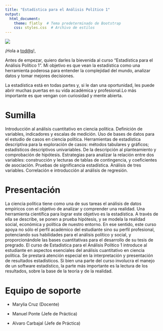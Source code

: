 ```yaml
---
title: "Estadística para el Análisis Político 1"
output: 
  html_document:
    theme: flatly  # Tema predeterminado de Bootstrap
    css: styles.css  # Archivo de estilos
---
```


![](portada.png)

¡Hola a [tod\@s](mailto:tod@s){.email}!,

Antes de empezar, quiero darles la bievenida al curso "Estadística para el Análisis Político 1". Mi objetivo es que vean la estadística como una herramienta poderosa para entender la complejidad del mundo, analizar datos y tomar mejores decisiones.

La estadística está en todas partes y, si le dan una oportunidad, les puede abrir muchas puertas en su vida académica y profesional.Lo más importante es que vengan con curiosidad y mente abierta.

# Sumilla

Introducción al análisis cuantitativo en ciencia política. Definición de variables, indicadores y escalas de medición. Uso de bases de datos para el estudio de casos en ciencia política. Herramientas de estadística descriptiva para la exploración de casos: métodos tabulares y gráficos; estadísticos descriptivos univariables. De la descripción al planteamiento y comprobación de hipótesis. Estrategias para analizar la relación entre dos variables: construcción y lecturas de tablas de contingencia, y coeficientes de asociación. Pruebas de significancia estadística. Análisis de tres variables. Correlación e introducción al análisis de regresión.

# Presentación

La ciencia política tiene como una de sus tareas el análisis de datos empíricos con el objetivo de analizar y comprender una realidad. Una herramienta científica para lograr este objetivo es la estadística. A través de ella se describe, se ponen a prueba hipótesis, y se modela la realidad social, económica y política de nuestro entorno. En ese sentido, este curso apoya no sólo el perfil académico del estudiante sino su perfil profesional, potenciando sus habilidades para el análisis político y social, y proporcionándole las bases cuantitativas para el desarrollo de su tesis de pregrado. El curso de Estadística para el Análisis Político 1 introduce al estudiante en aspectos esenciales del análisis cuantitativo en ciencia política. Se prestará atención especial en la interpretación y presentación de resultados estadísticos. Si bien una parte del curso involucra el manejo de un software estadístico, la parte más importante es la lectura de los resultados, sobre la base de la teoría y de la realidad.

# Equipo de soporte

-   Marylia Cruz (Docente)

-   Manuel Ponte (Jefe de Práctica)

-   Alvaro Carbajal (Jefe de Práctica)
